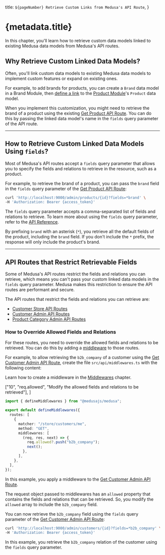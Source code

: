  title: `${pageNumber} Retrieve Custom Links from Medusa's API Route`,
}

# {metadata.title}

In this chapter, you'll learn how to retrieve custom data models linked to existing Medusa data models from Medusa's API routes.

## Why Retrieve Custom Linked Data Models?

Often, you'll link custom data models to existing Medusa data models to implement custom features or expand on existing ones.

For example, to add brands for products, you can create a `Brand` data model in a Brand Module, then [define a link](../../module-links/page.mdx) to the [Product Module](!resources!/commerce-modules/product)'s `Product` data model.

When you implement this customization, you might need to retrieve the brand of a product using the existing [Get Product API Route](!api!/admin#products_getproductsid). You can do this by passing the linked data model's name in the `fields` query parameter of the API route.

---

## How to Retrieve Custom Linked Data Models Using `fields`?

Most of Medusa's API routes accept a `fields` query parameter that allows you to specify the fields and relations to retrieve in the resource, such as a product.

For example, to retrieve the brand of a product, you can pass the `brand` field in the `fields` query parameter of the [Get Product API Route](!api!/admin#products_getproductsid):

```bash
curl 'http://localhost:9000/admin/products/{id}?fields=*brand' \
-H 'Authorization: Bearer {access_token}'
```

The `fields` query parameter accepts a comma-separated list of fields and relations to retrieve. To learn more about using the `fields` query parameter, refer to the [API Reference](!api!/store#select-fields-and-relations).

By prefixing `brand` with an asterisk (`*`), you retrieve all the default fields of the product, including the `brand` field. If you don't include the `*` prefix, the response will only include the product's brand.

---

## API Routes that Restrict Retrievable Fields

Some of Medusa's API routes restrict the fields and relations you can retrieve, which means you can't pass your custom linked data models in the `fields` query parameter. Medusa makes this restriction to ensure the API routes are performant and secure.

The API routes that restrict the fields and relations you can retrieve are:

- [Customer Store API Routes](!api!/store#customers)
- [Customer Admin API Routes](!api!/admin#customers)
- [Product Category Admin API Routes](!api!/admin#product-categories)

### How to Override Allowed Fields and Relations

For these routes, you need to override the allowed fields and relations to be retrieved. You can do this by adding a [middleware](../middlewares/page.mdx) to those routes.

For example, to allow retrieving the `b2b_company` of a customer using the [Get Customer Admin API Route](!api!/admin#customers_getcustomersid), create the file `src/api/middlewares.ts` with the following content:

<Note>

Learn how to create a middleware in the [Middlewares](../middlewares/page.mdx) chapter.

</Note>

  ["10", "req.allowed", "Modify the allowed fields and relations to be retrieved"],
]

```ts title="src/api/middlewares.ts" highlights={highlights}
import { defineMiddlewares } from "@medusajs/medusa";

export default defineMiddlewares({
  routes: [
    {
      matcher: "/store/customers/me",
      method: "GET",
      middlewares: [
        (req, res, next) => {
          req.allowed?.push("b2b_company");
          next();
        },
      ],
    },
  ],
});
```

In this example, you apply a middleware to the [Get Customer Admin API Route](!api!/admin#customers_getcustomersid).

The request object passed to middlewares has an `allowed` property that contains the fields and relations that can be retrieved. So, you modify the `allowed` array to include the `b2b_company` field.

You can now retrieve the `b2b_company` field using the `fields` query parameter of the [Get Customer Admin API Route](!api!/admin#customers_getcustomersid):

```bash
curl 'http://localhost:9000/admin/customers/{id}?fields=*b2b_company' \
-H 'Authorization: Bearer {access_token}'
```

In this example, you retrieve the `b2b_company` relation of the customer using the `fields` query parameter.
